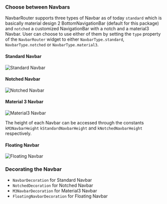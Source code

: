 ### Choose between Navbars

NavbarRouter supports three types of Navbar as of today `standard` which is basically material design 2 BottomNavigationBar (default for this package) and `notched` a customized NavigationBar with a notch and a material3 Navbar. User can choose to use either of them by setting the `type` property of the `NavbarRouter` widget to either `NavbarType.standard`, `NavbarType.notched` or `NavbarType.material3`.

#### Standard Navbar

![Standard Navbar](/assets/navbar-type1.gif)

#### Notched Navbar

![Notched Navbar](/assets/navbar-type2.gif)

#### Material 3 Navbar

![Material3 Navbar](/assets/navbar-type3.gif)

The height of each Navbar can be accessed through the constants `kM3NavbarHeight`
`kStandardNavbarHeight` and `kNotchedNavbarHeight` respectively.

#### Floating Navbar

![Floating Navbar](/assets/navbar-type4.gif)

### Decorating the Navbar

- `NavbarDecoration` for Standard Navbar
- `NotchedDecoration` for Notched Navbar
- `M3NavbarDecoration` for Material3 Navbar
- `FloatingNavbarDecoration` for Floating Navbar
